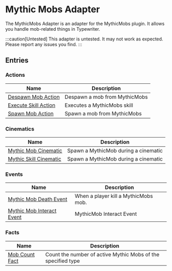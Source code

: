 # Mythic Mobs Adapter

The MythicMobs Adapter is an adapter for the MythicMobs plugin. It allows you handle mob-related things in Typewriter.

:::caution[Untested]
This adapter is untested. It may not work as expected. Please report any issues you find.
:::

## Entries

### Actions

| Name | Description |
| ---- | ----------- |
| [Despawn Mob Action](MythicMobsAdapter/entries/action/despawn_mythicmobs_mob) | Despawn a mob from MythicMobs |
| [Execute Skill Action](MythicMobsAdapter/entries/action/execute_mythicmob_skill) | Executes a MythicMobs skill |
| [Spawn Mob Action](MythicMobsAdapter/entries/action/spawn_mythicmobs_mob) | Spawn a mob from MythicMobs |

### Cinematics

| Name | Description |
| ---- | ----------- |
| [Mythic Mob Cinematic](MythicMobsAdapter/entries/cinematic/mythicmob_cinematic) | Spawn a MythicMob during a cinematic |
| [Mythic Skill Cinematic](MythicMobsAdapter/entries/cinematic/mythicskill_cinematic) | Spawn a MythicMob during a cinematic |

### Events

| Name | Description |
| ---- | ----------- |
| [Mythic Mob Death Event](MythicMobsAdapter/entries/event/on_mythic_mob_die) | When a player kill a MythicMobs mob. |
| [Mythic Mob Interact Event](MythicMobsAdapter/entries/event/mythicmobs_interact_event) | MythicMob Interact Event |

### Facts

| Name | Description |
| ---- | ----------- |
| [Mob Count Fact](MythicMobsAdapter/entries/fact/mythic_mob_count_fact) | Count the number of active Mythic Mobs of the specified type |

